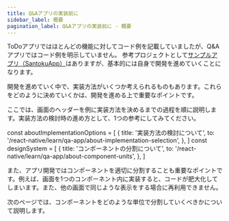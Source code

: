 ```yaml
---
title: Q&Aアプリの実装前に
sidebar_label: 概要
pagination_label: Q&Aアプリの実装前に - 概要
---
```


ToDoアプリではほとんどの機能に対してコード例を記載していましたが、Q&Aアプリではコード例を明示していません。
参考プロジェクトとして[サンプルアプリ（SantokuApp）](https://github.com/{@inject:organization}/mobile-app-crib-notes/tree/master/example-app/SantokuApp)はありますが、基本的には自身で開発を進めていくことになります。

開発を進めていく中で、実装方法がいくつか考えられるものもあります。これらをどのように決めていくかは、開発を進める上で重要なポイントです。

ここでは、画面のヘッダーを例に実装方法を決めるまでの過程を順に説明します。実装方法の検討時の進め方として、1つの参考にしてみてください。

<!-- textlint-disable ja-technical-writing/sentence-length,ja-technical-writing/max-comma,ja-spacing/ja-no-space-around-parentheses,jtf-style/3.3.かっこ類と隣接する文字の間のスペースの有無,ja-technical-writing/ja-no-mixed-period,ja-technical-writing/no-unmatched-pair,ja-technical-writing/no-doubled-joshi -->

const aboutImplementationOptions = [
  {
    title: '実装方法の検討について',
    to: '/react-native/learn/qa-app/about-implementation-selection',
  },
]
const designSystem = [
  {
    title: 'コンポーネントの分割について',
    to: '/react-native/learn/qa-app/about-component-units',
  },
]

<!-- textlint-enable ja-technical-writing/sentence-length,ja-technical-writing/max-comma,ja-spacing/ja-no-space-around-parentheses,jtf-style/3.3.かっこ類と隣接する文字の間のスペースの有無,ja-technical-writing/ja-no-mixed-period,ja-technical-writing/no-unmatched-pair,ja-technical-writing/no-doubled-joshi -->

<PageList overviews={aboutImplementationOptions} colSize={12} />

また、アプリ開発ではコンポーネントを適切に分割することも重要なポイントです。例えば、画面を1つのコンポーネント内に実装すると、コードが肥大化してしまいます。また、他の画面で同じような表示をする場合に再利用できません。

次のページでは、コンポーネントをどのような単位で分割していくべきかについて説明します。

<PageList overviews={designSystem} colSize={12} />
